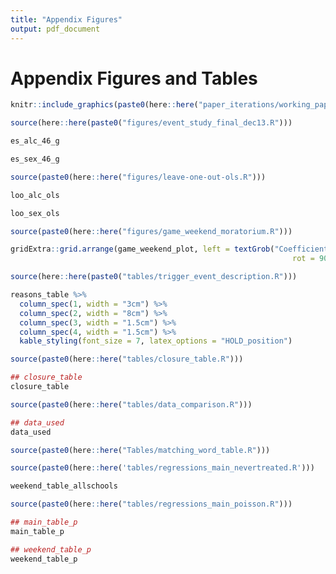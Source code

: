 ```yaml
---
title: "Appendix Figures"
output: pdf_document
---
```


<!-- ```{r setup, include=FALSE} -->
<!-- knitr::opts_chunk$set(echo = TRUE) -->
<!-- ``` -->

# Appendix Figures and Tables \label{section:appendixf}


```{=latex}
\begin{figure}[t]
```
```r
knitr::include_graphics(paste0(here::here("paper_iterations/working_paper_december_2021/sample_crime_log.png")))
```
```{=latex}
\caption{An Example of a Daily Crime Log \label{crime_log}}
\textit{Notes:} The main analysis uses data from 38 universities' Daily Crime Logs - each unique in their own respect. All Daily Crime Logs had to be requested from each university and harmonized using pattern matching.
\end{figure}
```


```r
source(here::here(paste0("figures/event_study_final_dec13.R")))
```


```{=latex}
\begin{figure}[t]
```
```r
es_alc_46_g
```
```{=latex}
\caption{Event Study for Alcohol Offenses \label{es_alc_46_g}}
\textit{Notes:} The shaded area point estimate represents an entire moratorium period for each university. Hence, the shaded area point estimate has varying amounts of days within based on the university. For instance, Arkansas State University had a 39 day moratorium and therefore their shaded area point estimate would be identified by the 39 moratorium days. Point estimates not within the shaded region are 46 day periods. Number of days within a period was chosen to give approximately two median-length (46 days) moratorium on each side of the shaded area. All periods are normalized by the 46-day period before the moratorium. Alcohol offenses are defined as alcohol offenses per-25000 enrolled students. Controls include holiday, spring semester, day of the week, football game-days, and university by academic year. Standard errors clustered by university. All errorbars represent 95\% confidence intervals.
\end{figure}
```



```{=latex}
\begin{figure}[t]
```
```r
es_sex_46_g
```
```{=latex}
\caption{Event Study for Sexual Assault Offenses \label{es_sex_46_g}}
\textit{Notes:} The shaded area point estimate represents an entire moratorium period for each university. Hence, the shaded area point estimate has varying amounts of days within based on the university. For instance, Arkansas State University had a 39 day moratorium and therefore their shaded area point estimate would be identified by the 39 moratorium days. Point estimates not within the shaded region are 46 day periods. Number of days within a period was chosen to give approximately two median-length (46 days) moratorium on each side of the shaded area. All periods are normalized by the 46-day period before the moratorium. Sexual assault offenses are defined as sexual assault offenses per-25000 enrolled students. Controls include holiday, spring semester, day of the week, football game-days, and university by academic year. Standard errors clustered by university. All errorbars represent 95\% confidence intervals.
\end{figure}
```


```r
source(paste0(here::here("figures/leave-one-out-ols.R")))
```



```{=latex}
\begin{figure}[t]
```
```r
loo_alc_ols
```
```{=latex}
\caption{Leave-one-out OLS Regressions of Alcohol Offenses \label{loo_alc_ols}}
\textit{Notes:} Each point represents specification (2) from Table \ref{main_table} with one university omitted from the sample. Offenses are per-25000 enrolled students. Errorbars represent 95\% confidence intervals. Weekends includes only Friday, Saturday, Sunday, while weekdays includes Monday through Thursday.
\end{figure}
```


```{=latex}
\begin{figure}[t]
```
```r
loo_sex_ols
```
```{=latex}
\caption{Leave-one-out OLS Regressions of Sexual Assaults \label{loo_sex_ols}}
\textit{Notes:} Each point represents specification (2) from Table \ref{main_table} with one university omitted from the sample. Offenses are per-25000 enrolled students. Errorbars represent 95\% confidence intervals. Weekends includes only Friday, Saturday, Sunday, while weekdays includes Monday through Thursday.
\end{figure}
```


```r
source(paste0(here::here("figures/game_weekend_moratorium.R")))
```


```{=latex}
\begin{figure}[t]
```
```r

gridExtra::grid.arrange(game_weekend_plot, left = textGrob("Coefficient Estimate and 95% Confidence Interval",
                                                               rot = 90), bottom = textGrob(""))
```
```{=latex}
\caption{The Effect of Football Game-day Weekends and Football Game-day Weekends + Moratoriums \label{game_weekend_plot}}
\textit{Notes:} Game weekends include all football games occurring in the sample period. 34 of the 38 universities have football teams and corresponding game days. The y-axis represents coefficient estimates. Errorbars represent 95\% confidence intervals. Each panel is split into two effects: the first effect being the effect of only football game-day weekends on the outcome per-25000 enrolled students, and the second being the effect of a football game-day weekend that occurs within a moratorium. A game-day weekend is defined as a weekend in which a football game occurs. For example, if a game occurs on a Friday, then Saturday and Sunday will be included in the game weekend. Note that weekends are defined as Friday/Saturday/Sunday. "All Game Weekends" includes both home and away games. The effects of game-day weekends + moratorium is identified by 245 football game days that coincide with moratoriums. Controls include holiday, spring semester, day of the week, and university by academic year. Standard errors are clustered by university. 
\end{figure}
```

```r
source(here::here(paste0("tables/trigger_event_description.R")))
```

```r
reasons_table %>% 
  column_spec(1, width = "3cm") %>% 
  column_spec(2, width = "8cm") %>% 
  column_spec(3, width = "1.5cm") %>% 
  column_spec(4, width = "1.5cm") %>% 
  kable_styling(font_size = 7, latex_options = "HOLD_position")
```



```r
source(paste0(here::here("tables/closure_table.R")))
```


```r
## closure_table
closure_table
```

```r
source(paste0(here::here("tables/data_comparison.R")))
```


```r
## data_used
data_used
```


```r
source(paste0(here::here("Tables/matching_word_table.R")))
```

\begin{landscape}
```r
kable(top_categories, booktabs = T, caption = "\\label{top_categories}The Top 30 Most Frequently Reported Incidents") %>%
  kable_styling(latex_options = c("scale_down", "HOLD_position")) %>%
  footnote(list("Numbers in parenthesis denote the frequency of offense in the data. These offenses represent the  30 most frequent crimes in each category after the pattern-matching algorithm is applied."),
               threeparttable = T)
```
\end{landscape}

```r
source(paste0(here::here('tables/regressions_main_nevertreated.R')))
```

```r
weekend_table_allschools
```



```r
source(paste0(here::here("tables/regressions_main_poisson.R")))
```

```r
## main_table_p
main_table_p
```

```r
## weekend_table_p
weekend_table_p
```



